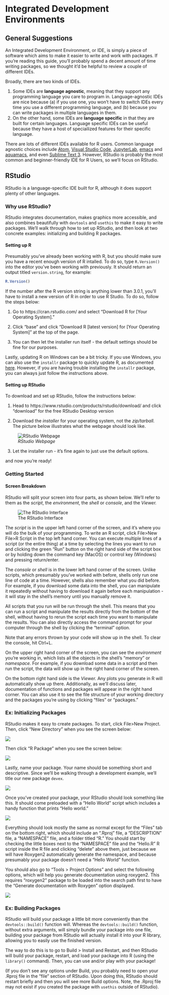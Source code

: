 # Integrated Development Environments

## General Suggestions

An Integrated Development Environment, or IDE, is simply a piece of software which aims to make it easier to write and work with packages. If you're reading this guide, you'll probably spend  a decent amount of time writing packages, so we thought it'd be helpful to review a couple of different IDEs.

Broadly, there are two kinds of IDEs.

1. Some IDEs are **language agnostic**, meaning that they support any programming language you care to program in. Language-agnostic IDEs are nice because (a) if you use one, you won't have to switch IDEs every time you use a different programming language, and (b) because you can write packages in multiple languages in them.
2. On the other hand, some IDEs are **language specific** in that they are built for certain languages. Language specific IDEs can be useful because they have a host of speciailized features for their specific language.

There are lots of different IDEs available for R users. Common language agnostic choices include [Atom](https://atom.io/), [Visual Studio Code](https://code.visualstudio.com/), [JupyterLab](https://github.com/jupyterlab), [emacs](https://www.gnu.org/software/emacs/) and [aquamacs](http://aquamacs.org/), and even [Sublime Text 3](https://www.sublimetext.com/). However, RStudio is probably the most common and beginner-friendly IDE for R Users, so we'll focus on RStudio.

## RStudio

RStudio is a language-specific IDE built for R, although it does support plenty of other languages.

### Why use RStudio?

RStudio integrates documentation, makes graphics more accessible, and also combines beautifully with `devtools` and `usethis` to make it easy to write packages. We'll walk through how to set up RStudio, and then look at two concrete examples: initializing and building R packages.

#### Setting up R

Presumably you've already been working with R, but you should make sure you have a recent enough version of R intalled. To do so, type `R.Version()` into the editor you've been working with previously. It should return an output titled `version.string`, for example:
```r
R.Version()
```

If the number after the R version string is anything lower than 3.0.1, you'll have to install a new version of R in order to use R Studio. To do so, follow the steps below:

1. Go to https://cran.rstudio.com/ and select "Download R for [Your Operating System]."

2. Click "base" and click "Download R [latest version] for [Your Operating System]" at the top of the page.

3. You can then let the installer run itself - the default settings should be fine for our purposes.

Lastly, updating R on Windows can be a bit tricky. If you use Windows, you can also use the `installr` package to quickly update R, as documented [here](https://www.r-statistics.com/2015/06/a-step-by-step-screenshots-tutorial-for-upgrading-r-on-windows/). However, if you are having trouble installing the `installr` package, you can always just follow the instructions above.


#### Setting up RStudio

To download and set up RStudio, follow the instructions below:

1. Head to https://www.rstudio.com/products/rstudio/download/ and click "download" for the free RStudio Desktop version

2. Download the *installer* for your operating system, not the *zip/tarball.* The picture below illustrates what the webpage should look like.

![*RStudio Webpage*](./mages/rstudio.PNG)

3. Let the installer run - it's fine again to just use the default options.

and now you're ready!

### Getting Started

#### Screen Breakdown

RStudio will split your screen into four parts, as shown below. We'll refer to them as the *script*, the *environment*, the *shell* or *console*, and the *Viewer.*

![The RStudio Interface](./mages/rstudio2.PNG)


The *script* is in the upper left hand corner of the screen, and it's where you will do the bulk of your programming. To write an R script, click File>New File>R Script in the top left hand corner. You can execute multiple lines of a script (or the entire thing) at a time by selecting the lines you want to run and clicking the green "Run" button on the right hand side of the script box or by holding down the command key (MacOS) or control key (Windows) and pressing return/enter.

The *console* or *shell* is in the lower left hand corner of the screen. Unlike scripts, which presumably you've worked with before, shells only run one line of code at a time. However, shells also remember what you did before. For example, if you download some data into the shell, you can manipulate it repeatedly without having to download it again before each manipulation - it will stay in the shell's memory until you manually remove it.

All scripts that you run will be run through the shell. This means that you can run a script and manipulate the results directly from the bottom of the shell, without having to rerun the script each time you want to manipulate the results. You can also directly access the command prompt for your computer through the shell by clicking the "terminal" option.

Note that any errors thrown by your code will show up in the shell. To clear the console, hit Ctrl+L.

On the upper right hand corner of the screen, you can see the *environment* you're working in, which lists all the objects in the shell's "memory" or *namespace.* For example, if you download some data in a script and then run the script, the data will show up in the right hand corner of the screen.

On the bottom right hand side is the *Viewer.* Any plots you generate in R will automatically show up there. Additionally, as we'll discuss later, documentation of functions and packages will appear in the right hand corner. You can also use it to see the file structure of your working directory and the packages you're using by clicking "files" or "packages."

### Ex: Initializing Packages

RStudio makes it easy to create packages. To start, click File>New Project. Then, click "New Directory" when you see the screen below:

![](mages/PackageSS/createproj1.PNG)

Then click "R Package" when you see the screen below:

![](mages/PackageSS/createproj2.PNG)

Lastly, name your package. Your name should be something short and descriptive. Since we'll be walking through a development example, we'll title our new package `devex`.

![](mages/PackageSS/createproj3.PNG)

Once you've created your package, your RStudio should look something like this. It should come preloaded with a "Hello World" script which includes a handy function that prints "Hello world."

![](mages/PackageSS/projectinit.PNG)

Everything should look mostly the same as normal except for the "Files" tab on the bottom right, which should include an ".Rproj" file, a "DESCRIPTION" file, a "NAMESPACE" file, and a folder titled "R." You should start by checking the little boxes next to the "NAMESPACE" file and the "Hello.R" R script inside the R file and clicking "delete" above them, just because we will have Roxygen2 automatically generate the namespace, and because presumably your package doesn't need a "Hello World" function.

You should also go to "Tools > Project Options" and select the following options, which will help you generate documentation using roxygen2. This requires "roxygen2" package to be loaded into the search path first to have the "Generate documentation with Roxygen" option displayed.

![](mages/PackageSS/userox.PNG)

### Ex: Building Packages

RStudio will build your package a little bit more conveniently than the `devtools::build()` function will. Whereas the `devtools::build()` function, without extra arguments, will simply bundle your package into one file, building your package from RStudio will actually install it into your R library, allowing you to easily use the finished version.

The way to do this is to go to Build > Install and Restart, and then RStudio will build your package, restart, and load your package into R (using the `library()` command). Then, you can use and/or play with your package!


<!--
Specifically, you should go to Build > Check Package.

Upon checking the package, RStudio will tell you if there are any warnings or errors raised by its automatic checking process. For example, it might tell you that a piece of documentation mismatches its complimentary function, or that the package needs an extra dependence. It's best to fix all of the problems RStudio points out, whether they are warnings or errors.
-->

(If you don't see any options under Build, you probably need to open your .Rproj file in the "file" section of RStudio. Upon doing this, RStudio should restart briefly and then you will see more Build options. Note, the .Rproj file may not exist if you created the package with `usethis` outside of RStudio).
